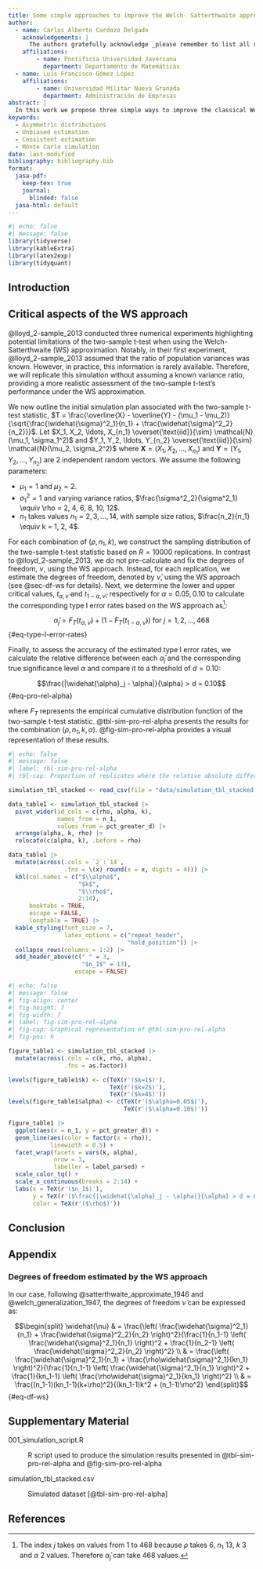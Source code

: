 ---
title: Some simple approaches to improve the Welch- Satterthwaite approximation
author:
  - name: Carlos Alberto Cardozo Delgado
    acknowledgements: | 
      The authors gratefully acknowledge _please remember to list all relevant funding sources in the non-anonymized (unblinded) version_.
    affiliations: 
        - name: Pontificia Universidad Javeriana
          department: Departamento de Matemáticas
  - name: Luis Francisco Gómez López
    affiliations: 
        - name: Universidad Militar Nueva Granada
          department: Administración de Empresas
abstract: |
  In this work we propose three simple ways to improve the classical Welch-Satterthwaite (WS) approximation to the effective degree of freedom of a non-negative linear combination of $\chi^2$ distributions. The WS option is typically used in design of experiments and metrology. However, it has been pointing out in many references the multiple limitations of the inferences based on the WS approximation. Three novel  estimators of the effective degree of freedom of a non-negative linear combination of $\chi^2$ distributions are given. We also study some theoretical properties of the proposed estimators. Additionally, through several Monte Carlo simulations, we assess the bias, variance, and mean square error of the proposed estimators under (very) small and moderate sample sizes. The proposed estimators have a much better performance than the WS proposal  and his implications. Finally, two applications are presented in which the proposed estimators help to improve the performance of some interval estimation and hypothesis testing procedures.
keywords: 
  - Asymmetric distributions
  - Unbiased estimation
  - Consistent estimation
  - Monte Carlo simulation
date: last-modified
bibliography: bibliography.bib
format:
  jasa-pdf:
    keep-tex: true  
    journal:
      blinded: false
  jasa-html: default
---

```{r}
#| echo: false
#| message: false
library(tidyverse)
library(kableExtra)
library(latex2exp)
library(tidyquant)
```

## Introduction {#sec-intro}


## Critical aspects of the WS approach

@lloyd_2-sample_2013 conducted three numerical experiments highlighting potential limitations of the two-sample t-test when using the Welch-Satterthwaite (WS) approximation. Notably, in their first experiment, @lloyd_2-sample_2013 assumed that the ratio of population variances was known. However, in practice, this information is rarely available. Therefore, we will replicate this simulation without assuming a known variance ratio, providing a more realistic assessment of the two-sample t-test's performance under the WS approximation.

We now outline the initial simulation plan associated with the two-sample t-test statistic, $T = \frac{\overline{X} - \overline{Y} - (\mu_1 - \mu_2)}{\sqrt{\frac{\widehat{\sigma}^2_1}{n_1} + \frac{\widehat{\sigma}^2_2}{n_2}}}$. Let $X_1, X_2, \ldots, X_{n_1} \overset{\text{iid}}{\sim} \mathcal{N}(\mu_1, \sigma_1^2)$ and $Y_1, Y_2, \ldots, Y_{n_2} \overset{\text{iid}}{\sim} \mathcal{N}(\mu_2, \sigma_2^2)$ where $\mathbf{X} = (X_1, X_2, \ldots, X_{n_1})$ and $\mathbf{Y} = (Y_1, Y_2, \ldots, Y_{n_2})$ are 2 independent random vectors. We assume the following parameters:

-   $\mu_1 = 1$ and $\mu_2 = 2$.
-   $\sigma^2_1 = 1$ and varying variance ratios, $\frac{\sigma^2_2}{\sigma^2_1} \equiv \rho = 2, 4, 6, 8, 10, 12$.
-   $n_1$ takes values $n_1 = 2, 3, \ldots, 14$, with sample size ratios, $\frac{n_2}{n_1} \equiv k = 1, 2, 4$.

For each combination of $(\rho, n_1, k)$, we construct the sampling distribution of the two-sample t-test statistic based on $R = 10000$ replications. In contrast to @lloyd_2-sample_2013, we do not pre-calculate and fix the degrees of freedom, $\nu$, using the WS approach. Instead, for each replication, we estimate the degrees of freedom, denoted by $\widehat{\nu}$, using the WS approach (see @sec-df-ws for details). Next, we determine the lower and upper critical values, $t_{\alpha,\widehat{\nu}}$ and  $t_{1-\alpha,\widehat{\nu}}$, respectively for $\alpha = 0.05, 0.10$ to calculate the corresponding type I error rates based on the WS approach as[^type-I-error-ws]: 

$$\widehat{\alpha}_j = F_{T}\left(t_{\alpha,\widehat{\nu}}\right) + \left(1 - F_{T}\left(t_{1-\alpha,\widehat{\nu}}\right)\right) \text{ for } j = 1, 2, \ldots, 468$$ {#eq-type-I-error-rates}

[^type-I-error-ws]: The index $j$ takes on values from $1$ to $468$ because $\rho$ takes $6$, $n_1$ $13$, $k$ $3$ and $\alpha$ $2$ values. Therefore $\widehat{\alpha}_j$ can take $468$ values.

Finally, to assess the accuracy of the estimated type I error rates, we calculate the relative difference between each $\widehat{\alpha}_j$  and the corresponding true significance level $\alpha$ and compare it to a threshold of $d=0.10$:

$$\frac{|\widehat{\alpha}_j - \alpha|}{\alpha} > d = 0.10$$ {#eq-pro-rel-alpha}

where $F_T$ represents the empirical cumulative distribution function of the two-sample t-test statistic. @tbl-sim-pro-rel-alpha presents the results for the combination $(\rho, n_1, k, \alpha)$. @fig-sim-pro-rel-alpha provides a visual representation of these results.

```{r}
#| echo: false
#| message: false
#| label: tbl-sim-pro-rel-alpha
#| tbl-cap: Proportion of replicates where the relative absolute difference between a nominal $\alpha$ and the $\alpha$-value given by WS approximation test is bigger than $d=0.10$ where $\alpha = 0.1, 0.05$

simulation_tbl_stacked <- read_csv(file = "data/simulation_tbl_stacked.csv")

data_table1 <- simulation_tbl_stacked |> 
  pivot_wider(id_cols = c(rho, alpha, k), 
              names_from = n_1, 
              values_from = pct_greater_d) |> 
  arrange(alpha, k, rho) |> 
  relocate(c(alpha, k), .before = rho)

data_table1 |>
  mutate(across(.cols = `2`:`14`,
                .fns = \(x) round(x = x, digits = 4))) |>
  kbl(col.names = c("$\\alpha$",
                    "$k$",
                    "$\\rho$",
                    2:14),
      booktabs = TRUE,
      escape = FALSE,
      longtable = TRUE) |> 
  kable_styling(font_size = 7,
                latex_options = c("repeat_header",
                                  "hold_position")) |> 
  collapse_rows(columns = 1:2) |>  
  add_header_above(c(" " = 3,
                     "$n_1$" = 13), 
                   escape = FALSE)
```

```{r}
#| echo: false
#| message: false
#| fig-align: center
#| fig-height: 7
#| fig-width: 7
#| label: fig-sim-pro-rel-alpha
#| fig-cap: Graphical representation of @tbl-sim-pro-rel-alpha
#| fig-pos: h

figure_table1 <- simulation_tbl_stacked |> 
  mutate(across(.cols = c(k, rho, alpha), 
                .fns = as.factor))

levels(figure_table1$k) <- c(TeX(r'($k=1$)'), 
                             TeX(r'($k=2$)'), 
                             TeX(r'($k=4$)'))
levels(figure_table1$alpha) <- c(TeX(r'($\alpha=0.05$)'), 
                                 TeX(r'($\alpha=0.10$)'))

figure_table1 |> 
  ggplot(aes(x = n_1, y = pct_greater_d)) + 
  geom_line(aes(color = factor(x = rho)),
            linewidth = 0.5) + 
  facet_wrap(facets = vars(k, alpha),
             nrow = 3,
             labeller = label_parsed) + 
  scale_color_tq() +
  scale_x_continuous(breaks = 2:14) +
  labs(x = TeX(r'($n_1$)'),
       y = TeX(r'($\frac{|\widehat{\alpha}_j - \alpha|}{\alpha} > d = 0.1$)'),
       color = TeX(r'($\rho$)'))
```

## Conclusion {#sec-conc}


## Appendix {.appendix}

### Degrees of freedom estimated by the WS approach {#sec-df-ws}

In our case, following @satterthwaite_approximate_1946 and @welch_generalization_1947, the degrees of freedom $\widehat{\nu}$  can be expressed as:

$$\begin{split}
  \widehat{\nu} & = \frac{\left( \frac{\widehat{\sigma}^2_1}{n_1} + \frac{\widehat{\sigma}^2_2}{n_2} \right)^2}{\frac{1}{n_1-1} \left( \frac{\widehat{\sigma}^2_1}{n_1} \right)^2 + \frac{1}{n_2-1} \left( \frac{\widehat{\sigma}^2_2}{n_2} \right)^2} \\
  & = \frac{\left( \frac{\widehat{\sigma}^2_1}{n_1} + \frac{\rho\widehat{\sigma}^2_1}{kn_1} \right)^2}{\frac{1}{n_1-1} \left( \frac{\widehat{\sigma}^2_1}{n_1} \right)^2 + \frac{1}{kn_1-1} \left( \frac{\rho\widehat{\sigma}^2_1}{kn_1} \right)^2} \\
  & = \frac{(n_1-1)(kn_1-1)(k+\rho)^2}{(kn_1-1)k^2 + (n_1-1)\rho^2}
  \end{split}$$ {#eq-df-ws}


## Supplementary Material {.supplementary}

001_simulation_script.R

:   R script used to produce the simulation results presented in @tbl-sim-pro-rel-alpha and @fig-sim-pro-rel-alpha

simulation_tbl_stacked.csv

:   Simulated dataset [@tbl-sim-pro-rel-alpha] 

## References {-}
